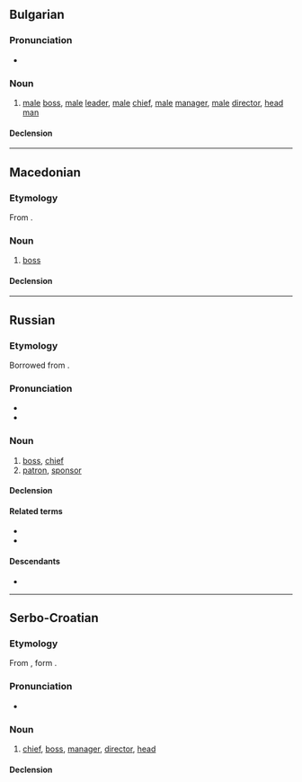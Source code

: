 ==Bulgarian==

===Pronunciation===
* {{IPA|bg|/ʃɛf/}}

===Noun===
{{bg-noun|шеф|m|f=ше́фка}}

# [[male]] [[boss]], [[male]] [[leader]], [[male]] [[chief]], [[male]] [[manager]], [[male]] [[director]], [[head man]]

====Declension====
{{bg-ndecl|шеф<(h)>}}

----

==Macedonian==

===Etymology===
From {{der|mk|fr|chef}}.

===Noun===
{{mk-noun|m|шефови|шефче}}

# [[boss]]

====Declension====
{{mk-decl-noun-m||шефов|шефе}}

----

==Russian==

===Etymology===
Borrowed from {{bor|ru|fr|chef}}.

===Pronunciation===
* {{ru-IPA}}
* {{audio|ru|Ru-{{PAGENAME}}.ogg|Audio}}

===Noun===
{{ru-noun+|a=an}}

# [[boss]], [[chief]]
# [[patron]], [[sponsor]]

====Declension====
{{ru-noun-table|a=an}}

====Related terms====
* {{l|ru|шеф-по́вар}}
* {{l|ru|ше́фство}}

====Descendants====
* {{desc|hy|շեֆ|bor=1}}

----

==Serbo-Croatian==

===Etymology===
From {{etyl|de|sh}} {{m|de|Chef}}, form {{etyl|fr|sh}} {{m|fr|chef}}.

===Pronunciation===
* {{IPA|sh|/ʃêf/|/ʂêf/}}

===Noun===
{{sh-noun|g=m|head=ше̏ф}}

# [[chief]], [[boss]], [[manager]], [[director]], [[head]]

====Declension====
{{sh-decl-noun|sc=Cyrl
|ше̏ф|ше̏фови
|шефа|шефова
|шефу|шефовима
|шефа|шефове
|шефе|шефови
|шефу|шефовима
|шефом|шефовима}}